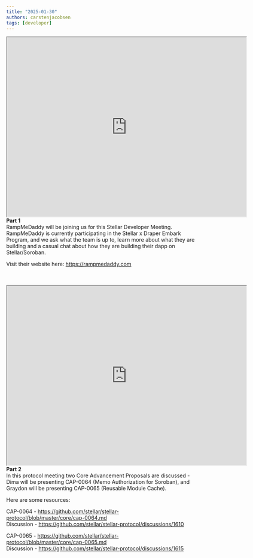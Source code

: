 ```yaml
---
title: "2025-01-30"
authors: carstenjacobsen
tags: [developer]
---
```


<iframe
  src="https://www.youtube.com/embed/1pF9evTU3QE?si=9gbBB2iBy5PtJbk0"
  width="640"
  height="480"
  allow="autoplay"
></iframe>
<br />
<b>Part 1</b>
<br />
RampMeDaddy will be joining us for this Stellar Developer Meeting. RampMeDaddy
is currently participating in the Stellar x Draper Embark Program, and we ask
what the team is up to, learn more about what they are building and a casual
chat about how they are building their dapp on Stellar/Soroban.

Visit their website here: https://rampmedaddy.com

<br />
<br />
<iframe
  src="https://www.youtube.com/embed/ZL1LfJqmw_M?si=0y6VObVpIOFCOd8n"
  width="640"
  height="480"
  allow="autoplay"
></iframe>
<br />
<b>Part 2</b>
<br />
In this protocol meeting two Core Advancement Proposals are discussed - Dima
will be presenting CAP-0064 (Memo Authorization for Soroban), and Graydon will
be presenting CAP-0065 (Reusable Module Cache).

Here are some resources:

CAP-0064 - https://github.com/stellar/stellar-protocol/blob/master/core/cap-0064.md<br /> Discussion - https://github.com/stellar/stellar-protocol/discussions/1610

CAP-0065 - https://github.com/stellar/stellar-protocol/blob/master/core/cap-0065.md<br /> Discussion - https://github.com/stellar/stellar-protocol/discussions/1615
